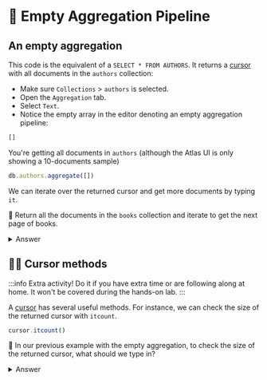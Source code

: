 
# 👐 Empty Aggregation Pipeline

## An empty aggregation

This code is the equivalent of a `SELECT * FROM AUTHORS`. It returns a [cursor](https://www.mongodb.com/docs/manual/reference/method/js-cursor/) with all documents in the `authors` collection:

<Tabs groupId="aggregations">

 <TabItem value="atlas" label="Atlas UI">

<Screenshot src="/img/30-simple-queries/atlas-aggregation.png" url="http://cloud.mongodb.com/" alt="Atlas UI showing an empty aggregation pipeline" />

- Make sure `Collections` > `authors` is selected.
- Open the `Aggregation` tab.
- Select `Text`.
- Notice the empty array in the editor denoting an empty aggregation pipeline:

```js
[]
```

You're getting all documents in `authors` (although the Atlas UI is only showing a 10-documents sample) 
  </TabItem>

  <TabItem value="mongodb-shell" label="MongoDB Shell">

```js
db.authors.aggregate([])
```

We can iterate over the returned cursor and get more documents by typing `it`. 

👐 Return all the documents in the `books` collection and iterate to get the next page of books.

<details>
<summary>Answer</summary>
<div>

```js
db.books.aggregate([])
it
```
</div>
</details>

## 🦸‍♂️ Cursor methods

:::info
Extra activity! Do it if you have extra time or are following along at home. It won't be covered during the hands-on lab.
:::

A [cursor](https://www.mongodb.com/docs/manual/reference/method/js-cursor/) has several useful methods. For instance, we can check the size of the returned cursor with `itcount`.

```js
cursor.itcount()
```

👐 In our previous example with the empty aggregation, to check the size of the returned cursor, what should we type in?

<details>
<summary>Answer</summary>
<div>

```js
// as db.books.aggregate([]) returns a cursor we can just call itcount() on it
db.books.aggregate([]).itcount()
```
</div>
</details>

  </TabItem>
 
</Tabs>
